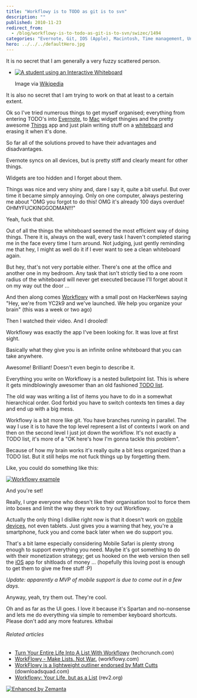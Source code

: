 ```yaml
---
title: "Workflowy is to TODO as git is to svn"
description: ""
published: 2010-11-23
redirect_from:
  - /blog/workflowy-is-to-todo-as-git-is-to-svn/swizec/1494
categories: "Evernote, Git, IOS (Apple), Macintosh, Time management, Uncategorized, workflowy"
hero: ../../../defaultHero.jpg
---
```


It is no secret that I am generally a very fuzzy scattered person.

- [![A student using an Interactive Whiteboard](https://swizec.com/wp-content/uploads/2010/11/300px-Interactive_whiteboard2.jpg "A student using an Interactive Whiteboard")](http://commons.wikipedia.org/wiki/File:Interactive_whiteboard2.jpg)

  Image via [Wikipedia](http://commons.wikipedia.org/wiki/File:Interactive_whiteboard2.jpg)

It is also no secret that I am trying to work on that at least to a certain extent.

Ok so I've tried numerous things to get myself organised; everything from entering TODO's into [Evernote](http://www.evernote.com "Evernote"), to [Mac](http://en.wikipedia.org/wiki/Macintosh "Macintosh") widget thingies and the pretty awesome [Things](http://culturedcode.com/things/) app and just plain writing stuff on a [whiteboard](http://en.wikipedia.org/wiki/Whiteboard "Whiteboard") and erasing it when it's done.

So far all of the solutions proved to have their advantages and disadvantages.

Evernote syncs on all devices, but is pretty stiff and clearly meant for other things.

Widgets are too hidden and I forget about them.

Things was nice and very shiny and, dare I say it, quite a bit useful. But over time it became simply annoying. Only on one computer, always pestering me about "OMG you forgot to do this! OMG it's already 100 days overdue! OHMYFUCKINGGODMAN!!!"

Yeah, fuck that shit.

Out of all the things the whiteboard seemed the most efficient way of doing things. There it is, always on the wall, every task I haven't completed staring me in the face every time I turn around. Not judging, just gently reminding me that hey, I might as well do it if I ever want to see a clean whiteboard again.

But hey, that's not very portable either. There's one at the office and another one in my bedroom. Any task that isn't strictly tied to a one room radius of the whiteboard will never get executed because I'll forget about it on my way out the door ...

And then along comes [Workflowy](http://workflowy.com) with a small post on HackerNews saying "Hey, we're from YC2k9 and we've launched. We help you organize your brain" (this was a week or two ago)

Then I watched their video. And I drooled!

Workflowy was exactly the app I've been looking for. It was love at first sight.

Basically what they give you is an infinite online whiteboard that you can take anywhere.

Awesome! Brilliant! Doesn't even begin to describe it.

Everything you write on Workflowy is a nested bulletpoint list. This is where it gets mindblowingly awesomer than an old fashioned [TODO list](http://en.wikipedia.org/wiki/Time_management "Time management").

The old way was writing a list of items you have to do in a somewhat hierarchical order. God forbid you have to switch contexts ten times a day and end up with a big mess.

Workflowy is a bit more like git. You have branches running in parallel. The way I use it is to have the top level represent a list of contexts I work on and then on the second level I just jot down the workflow. It's not exactly a TODO list, it's more of a "OK here's how I'm gonna tackle this problem".

Because of how my brain works it's really quite a bit less organized than a TODO list. But it still helps me not fuck things up by forgetting them.

Like, you could do something like this:

[![](https://swizec.com/wp-content/uploads/2010/11/Screen-shot-2010-11-24-at-12.33.17-AM.png "Workflowy example")](https://swizec.com/wp-content/uploads/2010/11/Screen-shot-2010-11-24-at-12.33.17-AM.png)

And you're set!

Really, I urge everyone who doesn't like their organisation tool to force them into boxes and limit the way they work to try out Workflowy.

Actually the only thing I dislike right now is that it doesn't work on [mobile devices](http://en.wikipedia.org/wiki/Mobile_device "Mobile device"), not even tablets. Just gives you a warning that hey, you're a smartphone, fuck you and come back later when we do support you.

That's a bit lame especially considering Mobile Safari is plenty strong enough to support everything you need. Maybe it's got something to do with their monetization strategy; get us hooked on the web version then sell the [iOS](http://developer.apple.com/iphone "IOS (Apple)") app for shitloads of money ... (hopefully this loving post is enough to get them to give me free stuff :P)

_Update: apparently a MVP of mobile support is due to come out in a few days._

Anyway, yeah, try them out. They're cool.

Oh and as far as the UI goes. I love it because it's Spartan and no-nonsense and lets me do everything via simple to remember keyboard shortcuts. Please don't add any more features. kthxbai

###### Related articles

- [Turn Your Entire Life Into A List With Workflowy](http://techcrunch.com/2010/11/04/workflow/) (techcrunch.com)
- [WorkFlowy - Make Lists. Not War.](http://www.workflowy.com/) (workflowy.com)
- [WorkFlowy is a lightweight outliner endorsed by Matt Cutts](http://www.downloadsquad.com/2010/11/11/workflowy-is-a-lightweight-outliner-endorsed-by-matt-cutts/?icid=zemanta) (downloadsquad.com)
- [Workflowy: Your Life, but as a List](http://www.rev2.org/2010/11/05/workflowy-your-life-but-as-a-list/) (rev2.org)

[![Enhanced by Zemanta](https://img.zemanta.com/zemified_e.png?x-id=26741015-ee45-4036-92b6-b648be498ad4)](http://www.zemanta.com/ "Enhanced by Zemanta")
